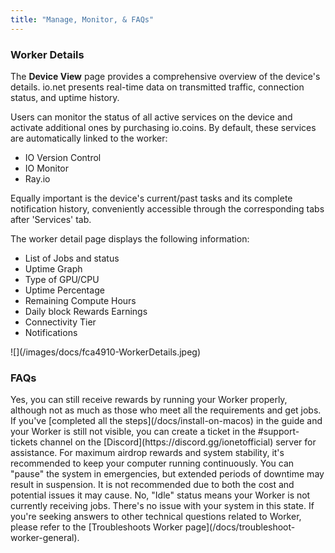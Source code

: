 ```yaml
---
title: "Manage, Monitor, & FAQs"
---
```


### Worker Details

The **Device View** page provides a comprehensive overview of the device's details. io.net presents real-time data on transmitted traffic, connection status, and uptime history.

Users can monitor the status of all active services on the device and activate additional ones by purchasing io.coins. By default, these services are automatically linked to the worker:

* IO Version Control
* IO Monitor
* Ray.io

Equally important is the device's current/past tasks and its complete notification history, conveniently accessible through the corresponding tabs after 'Services' tab.

The worker detail page displays the following information:

* List of Jobs and status
* Uptime Graph
* Type of GPU/CPU
* Uptime Percentage
* Remaining Compute Hours
* Daily block Rewards Earnings
* Connectivity Tier
* Notifications

<Frame>
![](/images/docs/fca4910-WorkerDetails.jpeg)
</Frame>

### FAQs

<AccordionGroup>
<Accordion title="Q: My graphics card is sufficient, but my internet or RAM is not enough. Can I still receive airdrop rewards?">
Yes, you can still receive rewards by running your Worker properly, although not as much as those who meet all the requirements and get jobs.
</Accordion>

<Accordion title="Q: I have followed all the steps correctly, but my Worker is not visible on the website. What should I do?">
If you've [completed all the steps](/docs/install-on-macos) in the guide and your Worker is still not visible, you can create a ticket in the #support-tickets channel on the [Discord](https://discord.gg/ionetofficial) server for assistance.
</Accordion>

<Accordion title="Q: Should I keep my computer on 24/7?">
For maximum airdrop rewards and system stability, it's recommended to keep your computer running continuously. You can "pause" the system in emergencies, but extended periods of downtime may result in suspension.
</Accordion>

<Accordion title="Q: Can I participate using a VPS?">
It is not recommended due to both the cost and potential issues it may cause.
</Accordion>

<Accordion title="Q: My Worker status shows 'Idle' - is this a problem?">
No, "Idle" status means your Worker is not currently receiving jobs. There's no issue with your system in this state.

</Accordion>
</AccordionGroup>

<Info>
If you're seeking answers to other technical questions related to Worker, please refer to the [Troubleshoots Worker page](/docs/troubleshoot-worker-general).
</Info>